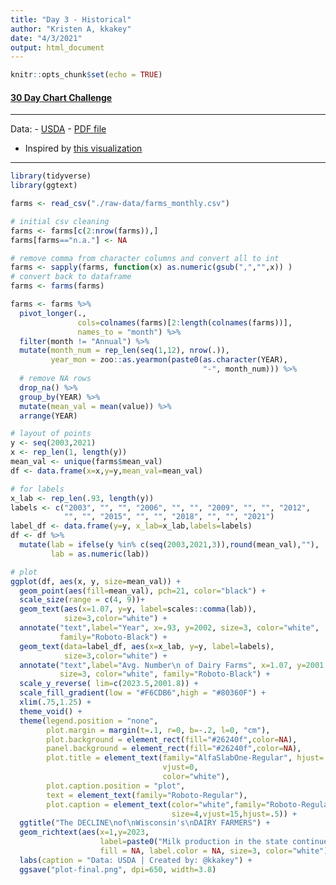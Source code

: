 ```yaml
---
title: "Day 3 - Historical"
author: "Kristen A, kkakey"
date: "4/3/2021"
output: html_document
---
```


```r
knitr::opts_chunk$set(echo = TRUE)
```

#### **[30 Day Chart Challenge](https://github.com/Z3tt/30DayChartChallenge_Collection2021)**

*************************************************

Data:
- [USDA](https://www.nass.usda.gov/Statistics_by_State/Wisconsin/Publications/Dairy/index.php)
  - [PDF file](https://www.nass.usda.gov/Statistics_by_State/Wisconsin/Publications/Dairy/Historical_Data_Series/brt2004.pdf)
  
- Inspired by [this visualization](https://dfwblobstorage.blob.core.windows.net/ewcmediacontainer/eatwisconsincheese/media/content/statistics/lg_wi_dairy_farms_milk_production_30-present.gif)

*************************************************

```r
library(tidyverse)
library(ggtext)
```

```r
farms <- read_csv("./raw-data/farms_monthly.csv")

# initial csv cleaning
farms <- farms[c(2:nrow(farms)),]
farms[farms=="n.a."] <- NA

# remove comma from character columns and convert all to int
farms <- sapply(farms, function(x) as.numeric(gsub(",","",x)) )
# convert back to dataframe
farms <- farms(farms)

farms <- farms %>%
  pivot_longer(., 
               cols=colnames(farms)[2:length(colnames(farms))],
               names_to = "month") %>%
  filter(month != "Annual") %>%
  mutate(month_num = rep_len(seq(1,12), nrow(.)),
         year_mon = zoo::as.yearmon(paste0(as.character(YEAR), 
                                           "-", month_num))) %>%
  # remove NA rows
  drop_na() %>%
  group_by(YEAR) %>%
  mutate(mean_val = mean(value)) %>%
  arrange(YEAR)
```

```r
# layout of points
y <- seq(2003,2021)
x <- rep_len(1, length(y))
mean_val <- unique(farms$mean_val)
df <- data.frame(x=x,y=y,mean_val=mean_val)

# for labels
x_lab <- rep_len(.93, length(y))
labels <- c("2003", "", "", "2006", "", "", "2009", "", "", "2012",
            "", "", "2015", "", "", "2018", "", "", "2021")
label_df <- data.frame(y=y, x_lab=x_lab,labels=labels)
df <- df %>%
  mutate(lab = ifelse(y %in% c(seq(2003,2021,3)),round(mean_val),""),
         lab = as.numeric(lab))
```

```r
# plot
ggplot(df, aes(x, y, size=mean_val)) +
  geom_point(aes(fill=mean_val), pch=21, color="black") +
  scale_size(range = c(4, 9))+
  geom_text(aes(x=1.07, y=y, label=scales::comma(lab)), 
            size=3,color="white") +
  annotate("text",label="Year", x=.93, y=2002, size=3, color="white",
           family="Roboto-Black") +
  geom_text(data=label_df, aes(x=x_lab, y=y, label=labels),
            size=3,color="white") +
  annotate("text",label="Avg. Number\n of Dairy Farms", x=1.07, y=2001.8,
           size=3, color="white", family="Roboto-Black") +
  scale_y_reverse( lim=c(2023.5,2001.8)) +
  scale_fill_gradient(low = "#F6CDB6",high = "#80360F") +
  xlim(.75,1.25) +
  theme_void() +
  theme(legend.position = "none",
        plot.margin = margin(t=.1, r=0, b=-.2, l=0, "cm"),
        plot.background = element_rect(fill="#26240f",color=NA),
        panel.background = element_rect(fill="#26240f",color=NA),
        plot.title = element_text(family="AlfaSlabOne-Regular", hjust=.5,
                                  vjust=0,
                                  color="white"),
        plot.caption.position = "plot",
        text = element_text(family="Roboto-Regular"),
        plot.caption = element_text(color="white",family="Roboto-Regular",
                                    size=4,vjust=15,hjust=.5)) +
  ggtitle("The DECLINE\nof\nWisconsin's\nDAIRY FARMERS") +
  geom_richtext(aes(x=1,y=2023,
                    label=paste0("Milk production in the state continues to increase,<br>yet the number of farmers continues to decrease, <br>as fewer, more corporate farms produce the state's milk."),family="Roboto-Regular"), 
                    fill = NA, label.color = NA, size=3, color="white") +
  labs(caption = "Data: USDA | Created by: @kkakey") +
  ggsave("plot-final.png", dpi=650, width=3.8)
```




